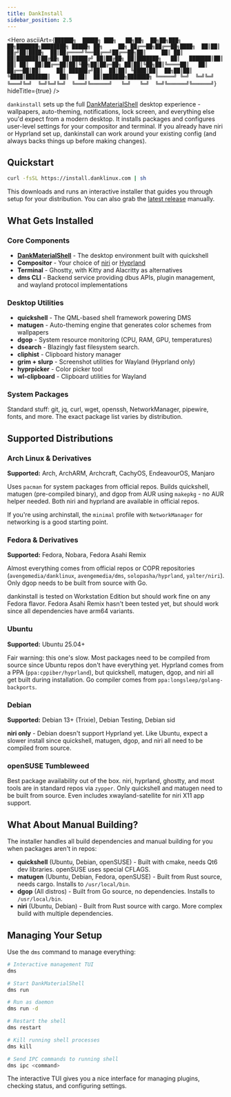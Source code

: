 ```yaml
---
title: DankInstall
sidebar_position: 2.5
---
```



<Hero
  asciiArt={`██████╗  █████╗ ███╗   ██╗██╗  ██╗██╗███╗   ██╗███████╗████████╗ █████╗ ██╗     ██╗
██╔══██╗██╔══██╗████╗  ██║██║ ██╔╝██║████╗  ██║██╔════╝╚══██╔══╝██╔══██╗██║     ██║
██║  ██║███████║██╔██╗ ██║█████╔╝ ██║██╔██╗ ██║███████╗   ██║   ███████║██║     ██║
██║  ██║██╔══██║██║╚██╗██║██╔═██╗ ██║██║╚██╗██║╚════██║   ██║   ██╔══██║██║     ██║
██████╔╝██║  ██║██║ ╚████║██║  ██╗██║██║ ╚████║███████║   ██║   ██║  ██║███████╗███████╗
╚═════╝ ╚═╝  ╚═╝╚═╝  ╚═══╝╚═╝  ╚═╝╚═╝╚═╝  ╚═══╝╚══════╝   ╚═╝   ╚═╝  ╚═╝╚══════╝╚══════╝`}
  hideTitle={true}
/>

`dankinstall` sets up the full [DankMaterialShell](./dankmaterialshell/overview.mdx) desktop experience - wallpapers, auto-theming, notifications, lock screen, and everything else you'd expect from a modern desktop. It installs packages and configures user-level settings for your compositor and terminal. If you already have niri or Hyprland set up, dankinstall can work around your existing config (and always backs things up before making changes).

## Quickstart

```bash
curl -fsSL https://install.danklinux.com | sh
```

This downloads and runs an interactive installer that guides you through setup for your distribution. You can also grab the [latest release](https://github.com/AvengeMedia/danklinux/releases) manually.

## What Gets Installed

### Core Components
- **[DankMaterialShell](./dankmaterialshell/overview.mdx)** - The desktop environment built with quickshell
- **Compositor** - Your choice of [niri](https://github.com/YaLTeR/niri) or [Hyprland](https://hypr.land)
- **Terminal** - Ghostty, with Kitty and Alacritty as alternatives
- **dms CLI** - Backend service providing dbus APIs, plugin management, and wayland protocol implementations

### Desktop Utilities
- **quickshell** - The QML-based shell framework powering DMS
- **matugen** - Auto-theming engine that generates color schemes from wallpapers
- **dgop** - System resource monitoring (CPU, RAM, GPU, temperatures)
- **dsearch** - Blazingly fast filesystem search.
- **cliphist** - Clipboard history manager
- **grim + slurp** - Screenshot utilities for Wayland (Hyprland only)
- **hyprpicker** - Color picker tool
- **wl-clipboard** - Clipboard utilities for Wayland

### System Packages
Standard stuff: git, jq, curl, wget, openssh, NetworkManager, pipewire, fonts, and more. The exact package list varies by distribution.

## Supported Distributions

### Arch Linux & Derivatives

**Supported:** Arch, ArchARM, Archcraft, CachyOS, EndeavourOS, Manjaro

Uses `pacman` for system packages from official repos. Builds quickshell, matugen (pre-compiled binary), and dgop from AUR using `makepkg` - no AUR helper needed. Both niri and hyprland are available in official repos.

If you're using archinstall, the `minimal` profile with `NetworkManager` for networking is a good starting point.

### Fedora & Derivatives

**Supported:** Fedora, Nobara, Fedora Asahi Remix

Almost everything comes from official repos or COPR repositories (`avengemedia/danklinux`, `avengemedia/dms`, `solopasha/hyprland`, `yalter/niri`). Only dgop needs to be built from source with Go.

dankinstall is tested on Workstation Edition but should work fine on any Fedora flavor. Fedora Asahi Remix hasn't been tested yet, but should work since all dependencies have arm64 variants.

### Ubuntu

**Supported:** Ubuntu 25.04+

Fair warning: this one's slow. Most packages need to be compiled from source since Ubuntu repos don't have everything yet. Hyprland comes from a PPA (`ppa:cppiber/hyprland`), but quickshell, matugen, dgop, and niri all get built during installation. Go compiler comes from `ppa:longsleep/golang-backports`.

### Debian

**Supported:** Debian 13+ (Trixie), Debian Testing, Debian sid

**niri only** - Debian doesn't support Hyprland yet. Like Ubuntu, expect a slower install since quickshell, matugen, dgop, and niri all need to be compiled from source.

### openSUSE Tumbleweed

Best package availability out of the box. niri, hyprland, ghostty, and most tools are in standard repos via `zypper`. Only quickshell and matugen need to be built from source. Even includes xwayland-satellite for niri X11 app support.

## What About Manual Building?

The installer handles all build dependencies and manual building for you when packages aren't in repos:

- **quickshell** (Ubuntu, Debian, openSUSE) - Built with cmake, needs Qt6 dev libraries. openSUSE uses special CFLAGS.
- **matugen** (Ubuntu, Debian, Fedora, openSUSE) - Built from Rust source, needs cargo. Installs to `/usr/local/bin`.
- **dgop** (All distros) - Built from Go source, no dependencies. Installs to `/usr/local/bin`.
- **niri** (Ubuntu, Debian) - Built from Rust source with cargo. More complex build with multiple dependencies.

## Managing Your Setup

Use the `dms` command to manage everything:

```bash
# Interactive management TUI
dms

# Start DankMaterialShell
dms run

# Run as daemon
dms run -d

# Restart the shell
dms restart

# Kill running shell processes
dms kill

# Send IPC commands to running shell
dms ipc <command>
```

The interactive TUI gives you a nice interface for managing plugins, checking status, and configuring settings.
